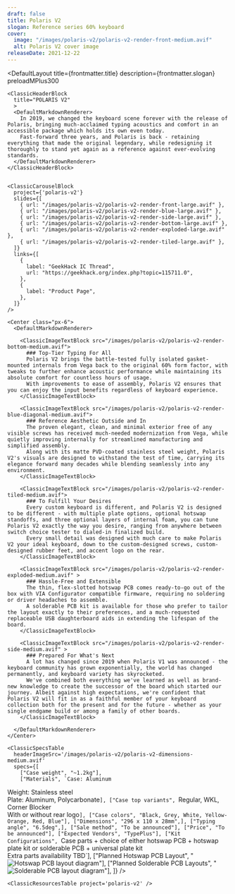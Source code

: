 ```yaml
---
draft: false
title: Polaris V2
slogan: Reference series 60% keyboard
cover:
  image: "/images/polaris-v2/polaris-v2-render-front-medium.avif"
  alt: Polaris V2 cover image
releaseDate: 2021-12-22
---
```


<DefaultLayout 
  title={frontmatter.title} 
  description={frontmatter.slogan}
  preloadMPlus300
>

  <ClassicBlurredHeader src={frontmatter.cover.image} />

  <div class="container mx-auto">

    <ClassicHeaderBlock 
      title="POLARIS V2"
      >
      <DefaultMarkdownRenderer>
        In 2019, we changed the keyboard scene forever with the release of Polaris, bringing much-acclaimed typing acoustics and comfort in an accessible package which holds its own even today.  
        Fast-forward three years, and Polaris is back - retaining everything that made the original legendary, while redesigning it thoroughly to stand yet again as a reference against ever-evolving standards.
      </DefaultMarkdownRenderer>
    </ClassicHeaderBlock>


    <ClassicCarouselBlock 
      project={'polaris-v2'} 
      slides={[
        { url: "/images/polaris-v2/polaris-v2-render-front-large.avif" },
        { url: "/images/polaris-v2/polaris-v2-render-blue-large.avif" },
        { url: "/images/polaris-v2/polaris-v2-render-side-large.avif" },
        { url: "/images/polaris-v2/polaris-v2-render-bottom-large.avif" },
        { url: "/images/polaris-v2/polaris-v2-render-exploded-large.avif" },
        { url: "/images/polaris-v2/polaris-v2-render-tiled-large.avif" },
      ]} 
      links={[
        {
          label: "GeekHack IC Thread",
          url: "https://geekhack.org/index.php?topic=115711.0",
        },
        {
          label: "Product Page",
        },
      ]}
    />

    <Center class="px-6">
      <DefaultMarkdownRenderer>

        <ClassicImageTextBlock src="/images/polaris-v2/polaris-v2-render-bottom-medium.avif">
          ### Top-Tier Typing For All
          Polaris V2 brings the battle-tested fully isolated gasket-mounted internals from Vega back to the original 60% form factor, with tweaks to further enhance acoustic performance while maintaining its absolute comfort for countless hours of usage.  
          With improvements to ease of assembly, Polaris V2 ensures that you can enjoy the input benefits regardless of keyboard experience.
        </ClassicImageTextBlock>

        <ClassicImageTextBlock src="/images/polaris-v2/polaris-v2-render-blue-diagonal-medium.avif">
          ### Reference Aesthetic Outside and In
          The proven elegant, clean, and minimal exterior free of any visible screws has received much-needed modernization from Vega, while quietly improving internally for streamlined manufacturing and simplified assembly.  
          Along with its matte PVD-coated stainless steel weight, Polaris V2's visuals are designed to withstand the test of time, carrying its elegance forward many decades while blending seamlessly into any environment.
        </ClassicImageTextBlock> 

        <ClassicImageTextBlock src="/images/polaris-v2/polaris-v2-render-tiled-medium.avif">
          ### To Fulfill Your Desires
          Every custom keyboard is different, and Polaris V2 is designed to be different - with multiple plate options, optional hotswap standoffs, and three optional layers of internal foam, you can tune Polaris V2 exactly the way you desire, ranging from anywhere between switch choice tester to dialed-in finalized build.  
          Every small detail was designed with much care to make Polaris V2 your ideal keyboard, down to the custom-designed screws, custom-designed rubber feet, and accent logo on the rear.
        </ClassicImageTextBlock> 

        <ClassicImageTextBlock src="/images/polaris-v2/polaris-v2-render-exploded-medium.avif" >
          ### Hassle-Free and Extensible
          The thin, flex-slotted hotswap PCB comes ready-to-go out of the box with VIA Configurator compatible firmware, requiring no soldering or driver headaches to assemble.  
          A solderable PCB kit is available for those who prefer to tailor the layout exactly to their preferences, and a much-requested replaceable USB daughterboard aids in extending the lifespan of the board.
        </ClassicImageTextBlock>

        <ClassicImageTextBlock src="/images/polaris-v2/polaris-v2-render-side-medium.avif" >
          ### Prepared For What's Next
          A lot has changed since 2019 when Polaris V1 was announced - the keyboard community has grown exponentially, the world has changed permanently, and keyboard variety has skyrocketed.  
          We've combined both everything we've learned as well as brand-new knowledge to create the successor of the board which started our journey. Albeit against high expectations, we're confident that Polaris V2 will fit in as a faithful member of your keyboard collection both for the present and for the future - whether as your single endgame build or among a family of other boards.
        </ClassicImageTextBlock>

      </DefaultMarkdownRenderer>
    </Center>

    <ClassicSpecsTable 
      headerImageSrc='/images/polaris-v2/polaris-v2-dimensions-medium.avif' 
      specs={[
        ["Case weight", "~1.2kg"],
        ["Materials", `Case: Aluminum  
Weight: Stainless steel  
Plate: Aluminum, Polycarbonate`],
        ["Case top variants", `Regular, WKL, Corner Blocker  
With or without rear logo`],
        ["Case colors", "Black, Grey, White, Yellow-Orange, Red, Blue"],
        ["Dimensions", "296 x 110 x 28mm",],
        ["Typing angle", "6.5deg",],
        ["Sale method", "To be announced"],
        ["Price", "To be announced"],
        ["Expected Vendors", "TypePlus"],
        ["Kit Configurations", `Case parts + choice of either hotswap PCB + hotswap plate kit or solderable PCB + universal plate kit  
Extra parts availability TBD`],
        ["Planned Hotswap PCB Layout", "![Hotswap PCB layout diagram](/images/polaris-v2/polaris-v2-layout-diagram-old-hotswap-medium.png)"],
        ["Planned Solderable PCB Layouts", "![Solderable PCB layout diagram](/images/polaris-v2/polaris-v2-layout-diagram-old-solderable-medium.png)"],
    ]} />

    <ClassicResourcesTable project='polaris-v2' />

  </div>

</DefaultLayout>